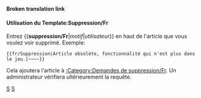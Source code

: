 <noinclude>'''Broken translation link'''{{en/-}}</noinclude>{{fr/Fenêtre de message| type  = suppression
| texte = Cet article a été marqué pour être détruit.<p><strong>Motif:</strong> {{{1|Non fournie}}}</p><p><strong>Demandeur:</strong> {{{2|Non fourni}}}</p>
}}<includeonly>{{{3|[[Category:fr/Demandes de suppression]]}}}</includeonly><noinclude>

====Utilisation du Template:Suppression/Fr====
Entrez <nowiki>{{</nowiki>'''suppression/Fr'''|''motif''|''utilisateur''<nowiki>}}</nowiki> en haut de l'article que vous voulez voir supprimé. Exemple:
<pre>{{fr/Suppression|Article obsolète, fonctionnalité qui n'est plus dans le jeu.|~~~~}}</pre>
Cela ajoutera l'article à [[Category/fr/Demandes de suppression|:Category:Demandes de suppression/Fr]]. Un administrateur vérifiera ultérieurement la requête.

[[Category:fr/Modèles|S]][[Category:fr/Fenêtres de message|S]]</noinclude>